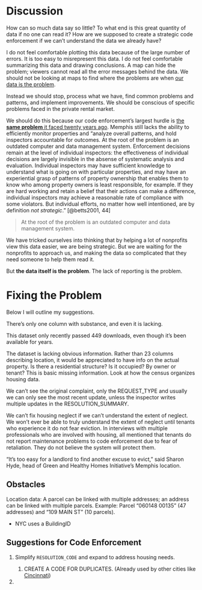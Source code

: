 # Discussion

How can so much data say so little? To what end is this great quantity of data if no one can read it? How are we supposed to create a strategic code enforcement if we can't understand the data we already have?

I do not feel comfortable plotting this data because of the large number of errors. It is too easy to misrepresent this data. I do not feel comfortable summarizing this data and drawing conclusions. A map can hide the problem; viewers cannot read all the error messages behind the data. We should not be looking at maps to find where the problems are when [our data is the problem]{.ul}.

Instead we should stop, process what we have, find common problems and patterns, and implement improvements. We should be conscious of specific problems faced in the private rental market.

We should do this because our code enforcement's largest hurdle is [the **same problem** it faced twenty years ago]{.ul}. Memphis still lacks the ability to efficiently monitor properties and "analyze overall patterns, and hold inspectors accountable for outcomes. At the root of the problem is an outdated computer and data management system. Enforcement decisions remain at the level of individual inspectors: the effectiveness of individual decisions are largely invisible in the absense of systematic analysis and evaluation. Individual inspectors may have sufficient knowledge to understand what is going on with particular properties, and may have an experiential grasp of patterns of property ownership that enables them to know who among property owners is least responsible, for example. If they are hard working and retain a belief that their actions can make a difference, individual inspectors may achieve a reasonable rate of compliance with some violators. But individual efforts, no matter how well intentioned, are by definition *not strategic*." [@betts2001, 44]

> At the root of the problem is an outdated computer and data management system.

We have tricked ourselves into thinking that by helping a lot of nonprofits view this data easier, we are being strategic. But we are waiting for the nonprofits to approach us, and making the data so complicated that they need someone to help them read it.

But **the data itself is the problem**. The lack of reporting is the problem.

# Fixing the Problem

Below I will outline my suggestions.

There's only one column with substance, and even it is lacking.

This dataset only recently passed 449 downloads, even though it's been available for years. <!--# I bet half of those downloads are myself and Austin Harrison. -->

The dataset is lacking obvious information. Rather than 23 columns describing location, it would be appreciated to have info on the actual property. Is there a residential structure? Is it occupied? By owner or tenant? This is basic missing information. Look at how the census organizes housing data.

We can't see the original complaint, only the REQUEST_TYPE and usually we can only see the most recent update, unless the inspector writes multiple updates in the RESOLUTION_SUMMARY.

We can't fix housing neglect if we can't understand the extent of neglect. We won't ever be able to truly understand the extent of neglect until tenants who experience it do not fear eviction. In interviews with multiple professionals who are involved with housing, all mentioned that tenants do not report maintenance problems to code enforcement due to fear of retaliation. They do not believe the system will protect them.

"It's too easy for a landlord to find another excuse to evict," said Sharon Hyde, head of Green and Healthy Homes Initiative's Memphis location.

## Obstacles

Location data: A parcel can be linked with multiple addresses; an address can be linked with multiple parcels. Example: Parcel "060148 00135" (47 addresses) and "109 MAIN ST" (10 parcels).

-   NYC uses a BuildingID <!--# check mem par data to make sure we don't already have that -->

## Suggestions for Code Enforcement

1.  Simplify `RESOLUTION_CODE` and expand to address housing needs.

    1.  CREATE A CODE FOR DUPLICATES. (Already used by other cities like [Cincinnati](https://data.cincinnati-oh.gov/Thriving-Neighborhoods/Code-Enforcement/cncm-znd6))

2.  
